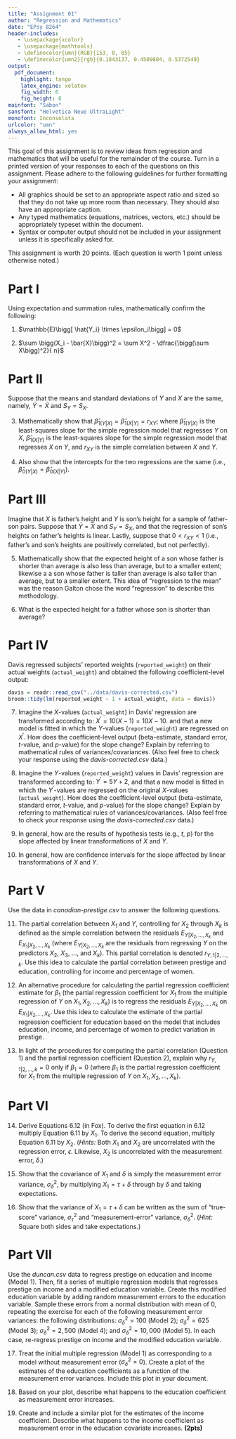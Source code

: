 ```yaml
---
title: "Assignment 01"
author: "Regression and Mathematics"
date: "EPsy 8264"
header-includes:
   - \usepackage{xcolor}
   - \usepackage{mathtools}
   - \definecolor{umn}{RGB}{153, 0, 85}
   - \definecolor{umn2}{rgb}{0.1843137, 0.4509804, 0.5372549}
output: 
  pdf_document:
    highlight: tango
    latex_engine: xelatex
    fig_width: 6
    fig_height: 6
mainfont: "Sabon"
sansfont: "Helvetica Neue UltraLight"
monofont: Inconsolata
urlcolor: "umn"
always_allow_html: yes
---
```


\frenchspacing

This goal of this assignment is to review ideas from regression and mathematics that will be useful for the remainder of the course. Turn in a printed version of your responses to each of the questions on this assignment. Please adhere to the following guidelines for further formatting your assignment: 

- All graphics should be set to an appropriate aspect ratio and sized so that they do not take up more room than necessary. They should also have an appropriate caption.
- Any typed mathematics (equations, matrices, vectors, etc.) should be appropriately typeset within the document.
- Syntax or computer output should not be included in your assignment unless it is specifically asked for.

This assignment is worth 20 points. (Each question is worth 1 point unless otherwise noted.)




# Part I

Using expectation and summation rules, mathematically confirm the following:

1. $\mathbb{E}\bigg[ \hat{Y_i} \times \epsilon_i\bigg] = 0$

2. $\sum \bigg(X_i - \bar{X}\bigg)^2  = \sum X^2 - \dfrac{\bigg(\sum X\bigg)^2}{ n}$


# Part II

Suppose that the means and standard deviations of $Y$ and $X$ are the same, namely, $\bar{Y}=\bar{X}$ and $S_Y=S_X$.

3. Mathematically show that $\hat\beta_{1(Y|X)} = \hat\beta_{1(X|Y)} = r_{XY}$; where $\hat\beta_{1(Y|X)}$ is the least-squares slope for the simple regression model that regresses $Y$ on $X$, $\hat\beta_{1(X|Y)}$ is the least-squares slope for the simple regression model that regresses $X$ on $Y$, and $r_{XY}$ is the simple correlation between $X$ and $Y$.

4. Also show that the intercepts for the two regressions are the same (i.e., $\hat\beta_{0(Y|X)} = \hat\beta_{0(X|Y)}$).


# Part III

Imagine that $X$ is father's height and $Y$ is son's height for a sample of father-son pairs. Suppose that $\bar{Y}=\bar{X}$ and $S_Y=S_X$, and that the regression of son's heights on father's heights is linear. Lastly, suppose that $0<r_{XY}<1$ (i.e., father's and son's heights are positively correlated, but not perfectly). 

5. Mathematically show that the expected height of a son whose father is shorter than average is also less than average, but to a smaller extent; likewise a a son whose father is taller than average is also taller than average, but to a smaller extent. This idea of "regression to the mean" was the reason Galton chose the word "regression" to describe this methodology.

6. What is the expected height for a father whose son is shorter than average?


# Part IV

Davis regressed subjects' reported weights (`reported_weight`) on their actual weights (`actual_weight`) and obtained the following coefficient-level output:

```r
davis = readr::read_csv("../data/davis-corrected.csv")
broom::tidy(lm(reported_weight ~ 1 + actual_weight, data = davis))
```


7. Imagine the *X*-values (`actual_weight`) in Davis' regression are transformed according to: $X^{\prime} = 10(X - 1) = 10X - 10$. and that a new model is fitted in which the $Y$-values (`reported_weight`) are regressed on $X^{\prime}$. How does the coefficient-level output (beta-estimate, standard error, *t*-value, and *p*-value) for the slope change? Explain by referring to mathematical rules of variances/covariances. (Also feel free to check your response using the *davis-corrected.csv* data.)

8. Imagine the *Y*-values (`reported_weight`) values in Davis' regression are transformed according to: $Y^{\prime} = 5Y + 2$, and that a new model is fitted in which the $Y^{\prime}$-values are regressed on the original *X*-values (`actual_weight`). How does the coefficient-level output (beta-estimate, standard error, *t*-value, and *p*-value) for the slope change? Explain by referring to mathematical rules of variances/covariances. (Also feel free to check your response using the *davis-corrected.csv* data.)

9. In general, how are the results of hypothesis tests (e.g., *t*, *p*) for the slope affected by linear transformations of $X$ and $Y$.

10. In general, how are confidence intervals for the slope affected by linear transformations of $X$ and $Y$.


# Part V

Use the data in *canadian-prestige.csv* to answer the following questions.

11. The partial correlation between $X_1$ and $Y$, controlling for $X_2$ through $X_k$ is defined as the simple correlation between the residuals $E_{Y|X_2,\ldots,X_k}$ and $E_{X_1|X_2,\ldots,X_k}$ (where $E_{Y|X_2,\ldots,X_k}$ are the residuals from regressing $Y$ on the predictors $X_2$, $X_3$, $\ldots$, and $X_k$). This partial correlation is denoted $r_{Y,1|2,\ldots,k}$. Use this idea to calculate the partial correlation between prestige and education, controlling for income and percentage of women.

12. An alternative procedure for calculating the partial regression coefficient estimate for $\beta_1$ (the partial regression coefficient for $X_1$ from the multiple regression of $Y$ on $X_1,X_2,\ldots,X_k$) is to regress the residuals $E_{Y|X_2,\ldots,X_k}$ on $E_{X_1|X_2,\ldots,X_k}$. Use this idea to calculate the estimate of the partial regression coefficient for education based on the model that includes education, income, and percentage of women to predict variation in prestige.

13. In light of the procedures for computing the partial correlation (Question 1) and the partial regression coefficient (Question 2), explain why $r_{Y,1|2,\ldots,k}=0$ only if $\beta_1 = 0$ (where $\beta_1$ is the partial regression coefficient for $X_1$ from the multiple regression of $Y$ on $X_1,X_2,\ldots,X_k$).


# Part VI

14. Derive Equations 6.12 (in Fox). To derive the first equation in 6.12 multiply Equation 6.11 by $X_1$. To derive the second equation, multiply Equation 6.11 by $X_2$. (*Hints:* Both $X_1$ and $X_2$ are uncorrelated with the regression error, $\epsilon$. Likewise, $X_2$ is uncorrelated with the measurement error, $\delta$.)

15. Show that the covariance of $X_1$ and $\delta$ is simply the measurement error variance, $\sigma^2_{\delta}$, by multiplying $X_1=\tau + \delta$ through by $\delta$ and taking expectations.

16. Show that the variance of $X_1=\tau + \delta$ can be written as the sum of "true-score" variance, $\sigma^2_{\tau}$ and "measurement-error" variance, $\sigma^2_{\delta}$. (*Hint:* Square both sides and take expectations.)


# Part VII

Use the *duncan.csv* data to regress prestige on education and income (Model 1). Then, fit a series of multiple regression models that regresses prestige on income and a modified education variable. Create this modified education variable by adding random measurement errors to the education variable. Sample these errors from a normal distribution with mean of 0, repeating the exercise for each of the following measurement error variances: the following distributions: $\sigma^2_{\delta}=100$ (Model 2); $\sigma^2_{\delta}=625$ (Model 3); $\sigma^2_{\delta}=2,500$ (Model 4); and $\sigma^2_{\delta}=10,000$ (Model 5). In each case, re-regress prestige on income and the modified education variable. 

17. Treat the initial multiple regression (Model 1) as corresponding to a model without measurement error ($\sigma^2_{\delta}=0$). Create a plot of the estimates of the education coefficients as a function of the measurement error variances. Include this plot in your document.

18. Based on your plot, describe what happens to the education coefficient as measurement error increases.

19. Create and include a similar plot for the estimates of the income coefficient. Describe what happens to the income coefficient as measurement error in the education covariate increases. **(2pts)**

